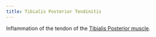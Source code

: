 ```yaml
---
title: Tibialis Posterior Tendinitis
---
```


Inflammation of the tendon of the [Tibialis Posterior muscle]({{< var ref-tibialis-posterior.path >}}).